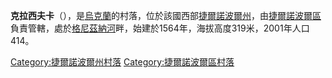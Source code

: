 {{coord|49|29|30|N|25|43|46|E|scale:30000|display=title}}

'''克拉西夫卡'''（{{lang-uk|Красівка}}），是[[烏克蘭|烏克蘭]]的村落，位於該國西部[[捷爾諾波爾州|捷爾諾波爾州]]，由[[捷爾諾波爾區|捷爾諾波爾區]]負責管轄，處於[[格尼茲納河|格尼茲納河]]畔，始建於1564年，海拔高度319米，2001年人口414。

{{DEFAULTSORT:Красівка}}
[[Category:捷爾諾波爾州村落|Category:捷爾諾波爾州村落]]
[[Category:捷爾諾波爾區村落|Category:捷爾諾波爾區村落]]


{{Ternopil-geo-stub}}